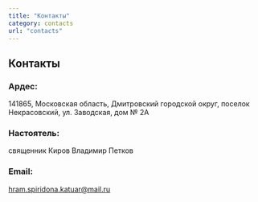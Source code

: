 ```yaml
---
title: "Контакты"
category: contacts
url: "contacts"
---
```


## Контакты

### Ардес:
141865, Московская область, Дмитровский городской округ, поселок Некрасовский, ул. Заводская, дом № 2А

### Настоятель:
священник Киров Владимир Петков

### Email:
hram.spiridona.katuar@mail.ru